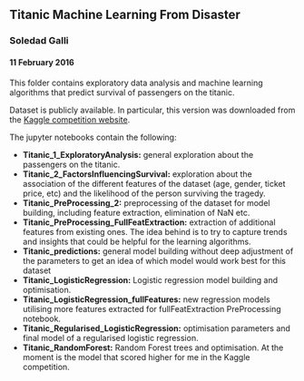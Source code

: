 ## Titanic Machine Learning From Disaster
### Soledad Galli
#### 11 February 2016


This folder contains exploratory data analysis and machine learning algorithms that predict survival of passengers on the titanic.


Dataset is publicly available. In particular, this version was downloaded from the [Kaggle competition website](https://www.kaggle.com/c/titanic).


The jupyter notebooks contain the following:

- **Titanic_1_ExploratoryAnalysis:** general exploration about the passengers on the titanic.
- **Titanic_2_FactorsInfluencingSurvival:** exploration about the association of the different features of the dataset (age, gender, ticket price, etc) and the likelihood of the person surviving the tragedy.
- **Titanic_PreProcessing_2:** preprocessing of the dataset for model building, including feature extraction, elimination of NaN etc.
- **Titanic_PreProcessing_FullFeatExtraction:** extraction of additional features from existing ones. The idea behind is to try to capture trends and insights that could be helpful for the learning algorithms.
- **Titanic_predictions:** general model building without deep adjustment of the parameters to get an idea of which model would work best for this dataset
- **Titanic_LogisticRegression:** Logistic regression model building and optimisation.
- **Titanic_LogisticRegression_fullFeatures:** new regression models utilising more features extracted for fullFeatExtraction PreProcessing notebook.
- **Titanic_Regularised_LogisticRegression:** optimisation parameters and final model of a regularised logistic regression.
- **Titanic_RandomForest:** Random Forest trees and optimisation. At the moment is the model that scored higher for me in the Kaggle competition.